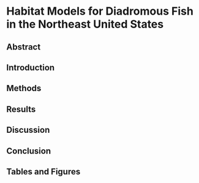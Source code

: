 # Habitat Models for Diadromous Fish in the Northeast United States

## Abstract

## Introduction

## Methods

## Results

## Discussion

## Conclusion

## Tables and Figures
